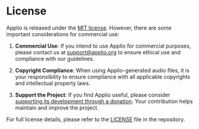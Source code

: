# License

Applio is released under the [MIT license](https://github.com/IAHispano/Applio/blob/main/LICENSE). However, there are some important considerations for commercial use:

1. **Commercial Use**: If you intend to use Applio for commercial purposes, please contact us at support@applio.org to ensure ethical use and compliance with our guidelines.

2. **Copyright Compliance**: When using Applio-generated audio files, it is your responsibility to ensure compliance with all applicable copyrights and intellectual property laws.

3. **Support the Project**: If you find Applio useful, please consider [supporting its development through a donation](https://ko-fi.com/iahispano). Your contribution helps maintain and improve the project.

For full license details, please refer to the [LICENSE](https://github.com/IAHispano/Applio/blob/main/LICENSE) file in the repository.